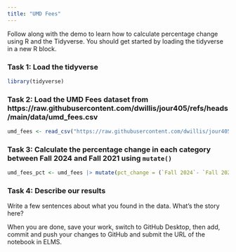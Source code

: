 ```yaml
---
title: "UMD Fees"
---
```


Follow along with the demo to learn how to calculate percentage change using R and the Tidyverse. You should get started by loading the tidyverse in a new R block.


### Task 1: Load the tidyverse


```r
library(tidyverse)
```




### Task 2: Load the UMD Fees dataset from https://raw.githubusercontent.com/dwillis/jour405/refs/heads/main/data/umd_fees.csv

```r
umd_fees <- read_csv("https://raw.githubusercontent.com/dwillis/jour405/refs/heads/main/data/umd_fees.csv")
```

### Task 3: Calculate the percentage change in each category between Fall 2024 and Fall 2021 using `mutate()`

```r
umd_fees_pct <- umd_fees |> mutate(pct_change = (`Fall 2024`- `Fall 2021`)/`Fall 2021` * 100)
```



### Task 4: Describe our results

Write a few sentences about what you found in the data. What's the story here?





When you are done, save your work, switch to GitHub Desktop, then add, commit and push your changes to GitHub and submit the URL of the notebook in ELMS.
